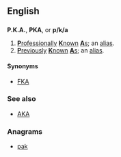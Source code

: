 ==English==

==={{abbreviation}}===
'''P.K.A.''', '''PKA''', or '''p/k/a'''

# [[professionally|'''P'''rofessionally]] [[known|'''K'''nown]] [[as|'''A'''s]]; an [[alias]].
# [[previously|'''P'''reviously]] [[known|'''K'''nown]] [[as|'''A'''s]]; an [[alias]].

====Synonyms====
* [[FKA]]

===See also===
*[[AKA]]

===Anagrams===
* {{alphagram|akp}} [[pak#English|pak]]